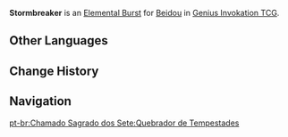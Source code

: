 {{About|the Character Card Skill for [[Genius Invokation TCG]]|the Playable Character Talent|Stormbreaker}}
{{Genius Invokation TCG Skill Infobox
|title      = Stormbreaker
|image      = Stormbreaker Character Card Skill.png
|type       = Elemental Burst
|character  = Beidou
|element    = Electro
|matching   = 3
|energy     = 3
|effect     = Deals 2 {{Color|Electro DMG}}, creates 1 '''Thunderbeast's Targe'''.<br><br>{{Icon/TCG|Thunderbeast's Targe}} '''Thunderbeast's Targe'''<br>After your character uses a Normal Attack: Deal 1 {{Color|Electro DMG}}.<br>When your character receives at least 3 DMG: Decrease DMG taken by 1.<br>Duration (Rounds): 2
|order      = 3
}}
'''Stormbreaker''' is an [[Character Card Elemental Burst|Elemental Burst]] for [[Beidou (Character Card)|Beidou]] in [[Genius Invokation TCG]].

==Other Languages==
{{Other Languages|Transclude=Stormbreaker}}

==Change History==
{{Change History|3.4}}

==Navigation==
{{Genius Invokation TCG Skill Navbox|Beidou}}
[[pt-br:Chamado Sagrado dos Sete:Quebrador de Tempestades]]